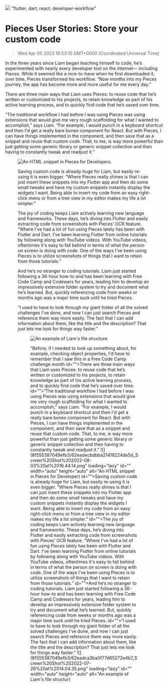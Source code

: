 ![](https://uploads-ssl.webflow.com/6143afec68f555387049efb3/62ed5e638ef1085a2718a62a_liam_blog.png)
"flutter; dart; react; developer-workflow"
# Pieces User Stories: Store your custom code
> Wed Apr 05 2023 16:53:15 GMT+0000 (Coordinated Universal Time)
<p id="">In the three years since Liam began teaching himself to code, he’s experimented with nearly every developer tool on the internet— including Pieces. While it seemed like a nice-to-have when he first downloaded it, over time, Pieces transformed his workflow. “Now months into my Pieces journey, the app has become more and more useful for me every day.”<p.new.line><p id="">There are three main ways that Liam uses Pieces: to reuse code that he’s written or customized to his projects, to retain knowledge as part of his active learning process, and to quickly find code that he’s saved over time.<p.new.line><p id="">“The traditional workflow I had before I was using Pieces was using extensions that would give me very rough scaffolding for what I wanted to accomplish,” says Liam. “For example, I would punch in a keyboard shortcut and then I'd get a really bare bones component for React. But with Pieces, I can have things implemented in the component, and then save that as a snippet and reuse that custom code. That, to me, is way more powerful than just getting some generic library or generic snippet collection and then having to constantly tweak and readjust it.”<p.new.line><figure id="" class="w-richtext-figure-type-image w-richtext-align-center" data-rt-type="image" data-rt-align="center"><div id=""><img src="https://uploads-ssl.webflow.com/6143afec68f555387049efb3/62eadecbdbba21418224de5d_Screen%20Shot%202022-08-03%20at%2016.44.14.png" loading="lazy" id="" width="auto" height="auto" alt="An HTML snippet in Pieces for Developers."><div.new.line><figure.new.line><p id="">Saving custom code is already huge for Liam, but easily re-using it is even bigger. “Where Pieces really shines is that I can just insert these snippets into my Flutter app and then do some small tweaks and have my custom snippets instantly display the widgets I want. Being able to insert my code from an easy right-click menu or from a tree view in my editor makes my life a lot simpler.”<p.new.line><p id="">The joy of coding keeps Liam actively learning new language and frameworks. These days, he’s diving into Flutter and easily extracting code from screenshots with Pieces’ OCR feature. “Where I've had a lot of fun using Pieces lately has been with Flutter and Dart. I've been learning Flutter from online tutorials by following along with YouTube videos. With YouTube videos, oftentimes it's easy to fall behind in terms of what the person on screen is doing with code. One of the ways I've been using Pieces is to utilize screenshots of things that I want to retain from those tutorials.”<p.new.line><p id="">And he’s no stranger to coding tutorials. Liam just started following a 36-hour how-to and has been learning with Free Code Camp and Codewars for years, leading him to develop an impressively extensive folder system to try and document what he’s learned. But, quickly referencing code from weeks or months ago was a major time suck until he tried Pieces.<p.new.line><p id="">“I used to have to look through my giant folder of all the solved challenges I've done, and now I can just search Pieces and reference them way more easily. The fact that I can add information about them, like the title and the description? That just lets me look for things way faster.”<p.new.line><figure id="" class="w-richtext-figure-type-image w-richtext-align-center" data-rt-type="image" data-rt-align="center"><div id=""><img src="https://uploads-ssl.webflow.com/6143afec68f555387049efb3/62eadca3ba0f77d65272e4b7_Screen%20Shot%202022-07-26%20at%2014.04.35.png" loading="lazy" id="" width="auto" height="auto" alt="An example of Liam's file structure."><div.new.line><figure.new.line><p id="">“Before, if I needed to look up something about, for example, checking object properties, I'd have to remember that I saw this in a Free Code Camp challenge month
id="">There are three main ways that Liam uses Pieces: to reuse code that he’s written or customized to his projects, to retain knowledge as part of his active learning process, and to quickly find code that he’s saved over time.
id="">“The traditional workflow I had before I was using Pieces was using extensions that would give me very rough scaffolding for what I wanted to accomplish,” says Liam. “For example, I would punch in a keyboard shortcut and then I'd get a really bare bones component for React. But with Pieces, I can have things implemented in the component, and then save that as a snippet and reuse that custom code. That, to me, is way more powerful than just getting some generic library or generic snippet collection and then having to constantly tweak and readjust it.”
![](8f555387049efb3/62eadecbdbba21418224de5d_Screen%20Shot%202022-08-03%20at%2016.44.14.png" loading="lazy" id="" width="auto" height="auto" alt="An HTML snippet in Pieces for Developer)
id="">Saving custom code is already huge for Liam, but easily re-using it is even bigger. “Where Pieces really shines is that I can just insert these snippets into my Flutter app and then do some small tweaks and have my custom snippets instantly display the widgets I want. Being able to insert my code from an easy right-click menu or from a tree view in my editor makes my life a lot simpler.”
id="">The joy of coding keeps Liam actively learning new language and frameworks. These days, he’s diving into Flutter and easily extracting code from screenshots with Pieces’ OCR feature. “Where I've had a lot of fun using Pieces lately has been with Flutter and Dart. I've been learning Flutter from online tutorials by following along with YouTube videos. With YouTube videos, oftentimes it's easy to fall behind in terms of what the person on screen is doing with code. One of the ways I've been using Pieces is to utilize screenshots of things that I want to retain from those tutorials.”
id="">And he’s no stranger to coding tutorials. Liam just started following a 36-hour how-to and has been learning with Free Code Camp and Codewars for years, leading him to develop an impressively extensive folder system to try and document what he’s learned. But, quickly referencing code from weeks or months ago was a major time suck until he tried Pieces.
id="">“I used to have to look through my giant folder of all the solved challenges I've done, and now I can just search Pieces and reference them way more easily. The fact that I can add information about them, like the title and the description? That just lets me look for things way faster.”
![](8f555387049efb3/62eadca3ba0f77d65272e4b7_Screen%20Shot%202022-07-26%20at%2014.04.35.png" loading="lazy" id="" width="auto" height="auto" alt="An example of Liam's file structur)

